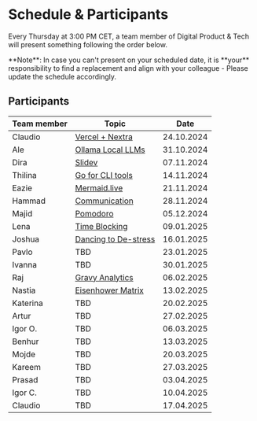 
# Schedule & Participants

Every Thursday at 3:00 PM CET, a team member of Digital Product & Tech will present something following the order below.

<Callout type="info" emoji="ℹ️">
  **Note**: In case you can't present on your scheduled date, it is **your**
  responsibility to find a replacement and align with your colleague - Please
  update the schedule accordingly.
</Callout>

## Participants

| Team member | Topic                                                               |       Date |
|-------------|---------------------------------------------------------------------|:----------:|
| Claudio     | [Vercel + Nextra](presentations/241024-vercel-nextra.mdx)           | 24.10.2024 |
| Ale         | [Ollama Local LLMs](presentations/241031-ollama.mdx)                | 31.10.2024 |
| Dira        | [Slidev](presentations/241107-slidev.mdx)                           | 07.11.2024 |
| Thilina     | [Go for CLI tools](presentations/241114-go-for-cli.mdx)             | 14.11.2024 |
| Eazie       | [Mermaid.live](presentations/241121-mermaid-live.mdx)               | 21.11.2024 |
| Hammad      | [Communication](presentations/241128-communication.mdx)             | 28.11.2024 |
| Majid       | [Pomodoro](presentations/241205-pomodoro.mdx)                       | 05.12.2024 |
| Lena        | [Time Blocking](presentations/250109-time-blocking.mdx)             | 09.01.2025 |
| Joshua      | [Dancing to De-stress](presentations/250116-dancing.mdx)            | 16.01.2025 |
| Pavlo       | TBD                                                                 | 23.01.2025 |
| Ivanna      | TBD                                                                 | 30.01.2025 |
| Raj         | [Gravy Analytics](presentations/250206-data-brokers.mdx)            | 06.02.2025 |
| Nastia      | [Eisenhower Matrix](presentations/250213-the-eisenhower-matrix.mdx) | 13.02.2025 |
| Katerina    | TBD                                                                 | 20.02.2025 |
| Artur       | TBD                                                                 | 27.02.2025 |
| Igor O.     | TBD                                                                 | 06.03.2025 |
| Benhur      | TBD                                                                 | 13.03.2025 |
| Mojde       | TBD                                                                 | 20.03.2025 |
| Kareem      | TBD                                                                 | 27.03.2025 |
| Prasad      | TBD                                                                 | 03.04.2025 |
| Igor C.     | TBD                                                                 | 10.04.2025 |
| Claudio     | TBD                                                                 | 17.04.2025 |
